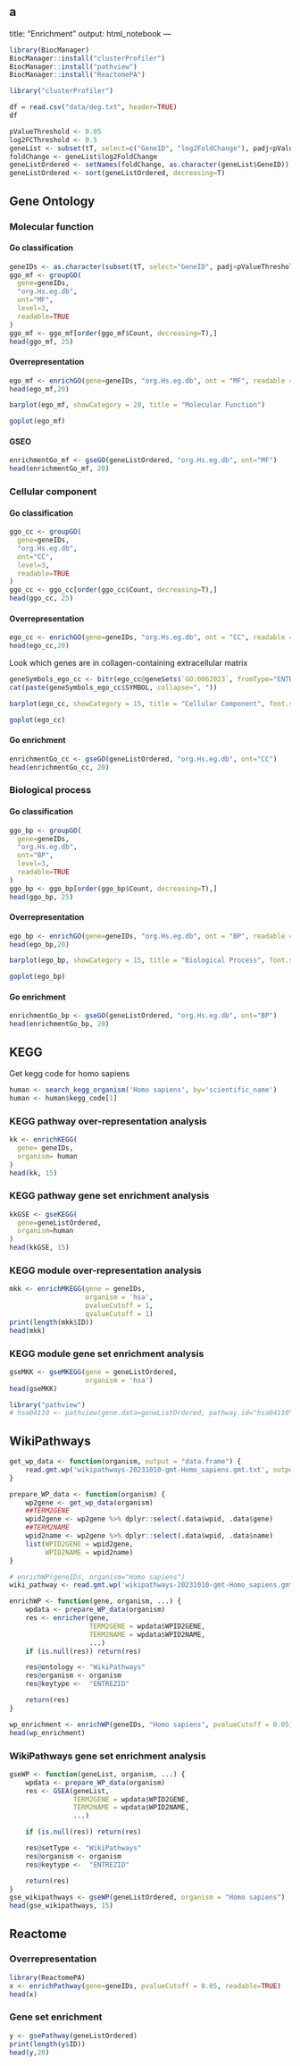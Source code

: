 a
---
title: "Enrichment"
output: html_notebook
---

```r
library(BiocManager)
BiocManager::install("clusterProfiler")
BiocManager::install("pathview")
BiocManager::install("ReactomePA")
```

```r
library("clusterProfiler")
```

```r
df = read.csv("data/deg.txt", header=TRUE)
df
```
```r
pValueThreshold <- 0.05
log2FCThreshold <- 0.5
geneList <- subset(tT, select=c("GeneID", "log2FoldChange"), padj<pValueThreshold & abs(log2FoldChange) >= log2FCThreshold)
foldChange <- geneList$log2FoldChange
geneListOrdered <- setNames(foldChange, as.character(geneList$GeneID))
geneListOrdered <- sort(geneListOrdered, decreasing=T)
```
## Gene Ontology
### Molecular function
#### Go classification
```r
geneIDs <- as.character(subset(tT, select="GeneID", padj<pValueThreshold & abs(log2FoldChange) >= log2FCThreshold)$GeneID)
ggo_mf <- groupGO(
  gene=geneIDs,
  "org.Hs.eg.db",
  ont="MF",
  level=3,
  readable=TRUE
)
ggo_mf <- ggo_mf[order(ggo_mf$Count, decreasing=T),]
head(ggo_mf, 25)
```
#### Overrepresentation
```r
ego_mf <- enrichGO(gene=geneIDs, "org.Hs.eg.db", ont = "MF", readable = T, pvalueCutoff = 0.05)
head(ego_mf,20)
```
```r
barplot(ego_mf, showCategory = 20, title = "Molecular Function")
```

```r
goplot(ego_mf)
```
#### GSEO
```r
enrichmentGo_mf <- gseGO(geneListOrdered, "org.Hs.eg.db", ont="MF")
head(enrichmentGo_mf, 20)
```
### Cellular component
#### Go classification
```r
ggo_cc <- groupGO(
  gene=geneIDs,
  "org.Hs.eg.db",
  ont="CC",
  level=3,
  readable=TRUE
)
ggo_cc <- ggo_cc[order(ggo_cc$Count, decreasing=T),]
head(ggo_cc, 25)
```
#### Overrepresentation
```r
ego_cc <- enrichGO(gene=geneIDs, "org.Hs.eg.db", ont = "CC", readable = T, pvalueCutoff = 0.05)
head(ego_cc,20)
```
Look which genes are in collagen-containing extracellular matrix
```r
geneSymbols_ego_cc <- bitr(ego_cc@geneSets$`GO:0062023`, fromType="ENTREZID", toType="SYMBOL", OrgDb="org.Hs.eg.db")
cat(paste(geneSymbols_ego_cc$SYMBOL, collapse=", "))
```

```r
barplot(ego_cc, showCategory = 15, title = "Cellular Component", font.size = 8)
```
```r
goplot(ego_cc)
```

#### Go enrichment
```r
enrichmentGo_cc <- gseGO(geneListOrdered, "org.Hs.eg.db", ont="CC")
head(enrichmentGo_cc, 20)
```
### Biological process

#### Go classification
```r
ggo_bp <- groupGO(
  gene=geneIDs,
  "org.Hs.eg.db",
  ont="BP",
  level=3,
  readable=TRUE
)
ggo_bp <- ggo_bp[order(ggo_bp$Count, decreasing=T),]
head(ggo_bp, 25)
```
#### Overrepresentation
```r
ego_bp <- enrichGO(gene=geneIDs, "org.Hs.eg.db", ont = "BP", readable = T, pvalueCutoff = 0.05)
head(ego_bp,20)
```
```r
barplot(ego_bp, showCategory = 15, title = "Biological Process", font.size = 8)
```

```r
goplot(ego_bp)
```

#### Go enrichment
```r
enrichmentGo_bp <- gseGO(geneListOrdered, "org.Hs.eg.db", ont="BP")
head(enrichmentGo_bp, 20)
```
## KEGG

Get kegg code for homo sapiens
```r
human <- search_kegg_organism('Homo sapiens', by='scientific_name')
human <- human$kegg_code[1]
```

### KEGG pathway over-representation analysis
```r
kk <- enrichKEGG(
  gene= geneIDs,
  organism= human
)
head(kk, 15)
```
### KEGG pathway gene set enrichment analysis
```r
kkGSE <- gseKEGG(
  gene=geneListOrdered,
  organism=human
)
head(kkGSE, 15)
```
### KEGG module over-representation analysis

```r
mkk <- enrichMKEGG(gene = geneIDs,
                   organism = 'hsa',
                   pvalueCutoff = 1,
                   qvalueCutoff = 1)
print(length(mkk$ID))
head(mkk)
```
### KEGG module gene set enrichment analysis
```r
gseMKK <- gseMKEGG(gene = geneListOrdered,
                   organism = 'hsa')
head(gseMKK) 
```
```r
library("pathview")
# hsa04110 <- pathview(gene.data=geneListOrdered, pathway.id="hsa04110", species=human) # cell cycle
```
## WikiPathways

```r
get_wp_data <- function(organism, output = "data.frame") {
    read.gmt.wp('wikipathways-20231010-gmt-Homo_sapiens.gmt.txt', output = output)
}

prepare_WP_data <- function(organism) {
    wp2gene <- get_wp_data(organism)
    ##TERM2GENE
    wpid2gene <- wp2gene %>% dplyr::select(.data$wpid, .data$gene) 
    ##TERM2NAME
    wpid2name <- wp2gene %>% dplyr::select(.data$wpid, .data$name) 
    list(WPID2GENE = wpid2gene,
         WPID2NAME = wpid2name)
}

# enrichWP(geneIDs, organism="Homo sapiens")
wiki_pathway <- read.gmt.wp('wikipathways-20231010-gmt-Homo_sapiens.gmt.txt')

enrichWP <- function(gene, organism, ...) {
    wpdata <- prepare_WP_data(organism)
    res <- enricher(gene,
                    TERM2GENE = wpdata$WPID2GENE,
                    TERM2NAME = wpdata$WPID2NAME,
                    ...)
    if (is.null(res)) return(res)

    res@ontology <- "WikiPathways"
    res@organism <- organism
    res@keytype <-  "ENTREZID"

    return(res)
}

wp_enrichment <- enrichWP(geneIDs, "Homo sapiens", pvalueCutoff = 0.05)
head(wp_enrichment)
```
### WikiPathways gene set enrichment analysis
```r
gseWP <- function(geneList, organism, ...) {
    wpdata <- prepare_WP_data(organism)
    res <- GSEA(geneList,
                TERM2GENE = wpdata$WPID2GENE,
                TERM2NAME = wpdata$WPID2NAME,
                ...)

    if (is.null(res)) return(res)

    res@setType <- "WikiPathways"
    res@organism <- organism
    res@keytype <-  "ENTREZID"

    return(res)
}
gse_wikipathways <- gseWP(geneListOrdered, organism = "Homo sapiens")
head(gse_wikipathways, 15)
```
## Reactome
### Overrepresentation
```r
library(ReactomePA)
x <- enrichPathway(gene=geneIDs, pvalueCutoff = 0.05, readable=TRUE)
head(x)
```

### Gene set enrichment
```r
y <- gsePathway(geneListOrdered)
print(length(y$ID))
head(y,20)
```

